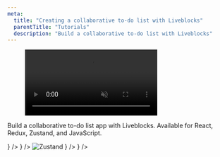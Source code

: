 ```yaml
---
meta:
  title: "Creating a collaborative to-do list with Liveblocks"
  parentTitle: "Tutorials"
  description: "Build a collaborative to-do list with Liveblocks"
---
```


<Figure>
  <video autoPlay loop muted playsInline>
    <source
      src="/assets/tutorials/todo-list/tutorial-todo-list-1.mp4"
      type="video/mp4"
    />
  </video>
</Figure>

Build a collaborative to-do list app with Liveblocks. Available for React,
Redux, Zustand, and JavaScript.

<ListGrid>
  <DocsCard
    title="React"
    href="/docs/tutorials/collaborative-to-do-list/react"
    visual={<DocsReactIcon />}
  />
  <DocsCard
    title="React + Redux"
    href="/docs/tutorials/collaborative-to-do-list/react-redux"
    visual={
      <>
        <DocsReactIcon />
        <DocsReduxIcon />
      </>
    }
  />
  <DocsCard
    title="React + Zustand"
    href="/docs/tutorials/collaborative-to-do-list/react-zustand"
    visual={
      <>
        <DocsReactIcon />
        <img
          alt="Zustand"
          src="/assets/zustand.png"
          width={24}
          height={24}
          loading="lazy"
        />
      </>
    }
  />
  <DocsCard
    title="JavaScript"
    href="/docs/tutorials/collaborative-to-do-list/javascript"
    visual={<DocsJavascriptIcon />}
  />
</ListGrid>

<MissingTechnologyBanner />
